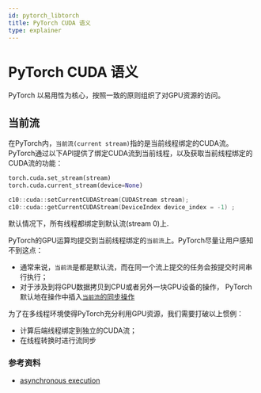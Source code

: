 ```yaml
---
id: pytorch_libtorch
title: PyTorch CUDA 语义
type: explainer
---
```




# PyTorch CUDA 语义

PyTorch 以易用性为核心，按照一致的原则组织了对GPU资源的访问。

## 当前流

在PyTorch内，`当前流(current stream)`指的是当前线程绑定的CUDA流。PyTorch通过以下API提供了绑定CUDA流到当前线程，以及获取当前线程绑定的CUDA流的功能：


<Tabs groupId="language"  className="unique-tabs">
<TabItem value="python" label="Python">

```py
torch.cuda.set_stream(stream)
torch.cuda.current_stream(device=None)
```

</TabItem>
<TabItem value="cpp" label="C++">

```cpp
c10::cuda::setCurrentCUDAStream(CUDAStream stream);
c10::cuda::getCurrentCUDAStream(DeviceIndex device_index = -1) ;
```

</TabItem>
</Tabs>

默认情况下，所有线程都绑定到默认流(stream 0)上.

PyTorch的GPU运算均提交到当前线程绑定的`当前流`上。PyTorch尽量让用户感知不到这点：
- 通常来说，`当前流`是都是默认流，而在同一个流上提交的任务会按提交时间串行执行；
- 对于涉及到将GPU数据拷贝到CPU或者另外一块GPU设备的操作， PyTorch默认地在操作中插入[`当前流`的同步操作](https://github.com/pytorch/pytorch/blob/v1.13.0/aten/src/ATen/native/cuda/Copy.cu#L252)

为了在多线程环境使得PyTorch充分利用GPU资源，我们需要打破以上惯例：
- 计算后端线程绑定到独立的CUDA流；
- 在线程转换时进行流同步
   


### 参考资料
- [asynchronous execution](https://pytorch.org/docs/stable/notes/cuda.html#asynchronous-execution)
